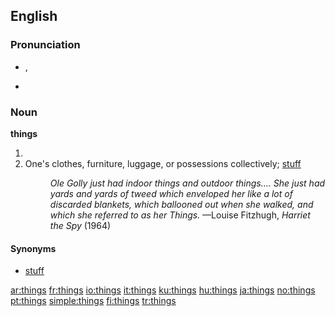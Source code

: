 {{wikipedia}}
==English==

{{rank|give|ever|saw|157|things|left|part|off}}

===Pronunciation===
*{{IPA|/θɪŋz/}}, {{SAMPA|/TINz/}}
*{{audio|en-us-things.ogg|Audio (US)}}

===Noun===
'''things'''

# {{plural of|[[thing]]}}
# One's clothes, furniture, luggage, or possessions collectively; [[stuff]]
#:''Ole Golly just had indoor things and outdoor things.... She just had yards and yards of tweed which enveloped her like a lot of discarded blankets, which ballooned out when she walked, and which she referred to as her Things.''  —Louise Fitzhugh, ''Harriet the Spy'' (1964)

====Synonyms====
*[[stuff]]

[[ar:things]]
[[fr:things]]
[[io:things]]
[[it:things]]
[[ku:things]]
[[hu:things]]
[[ja:things]]
[[no:things]]
[[pt:things]]
[[simple:things]]
[[fi:things]]
[[tr:things]]